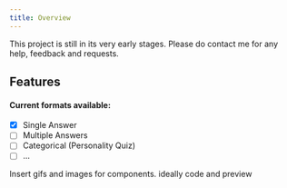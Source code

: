 ```yaml
---
title: Overview
---
```

 
<Banner className="rounded-lg bg-gradient-to-r from-red-800 to-orange-700 italic text-red-100">This project is still in its very early stages. Please do contact me for any help, feedback and requests.</Banner>
<GithubLink link='https://github.com/boiwantlearncode/crease' className='mt-4'/>


## Features
#### Current formats available:
- [x] Single Answer
- [ ] Multiple Answers
- [ ] Categorical (Personality Quiz)
- [ ] ...

Insert gifs and images for components. ideally code and preview
